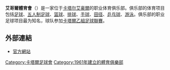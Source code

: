 {{noteTA|G1=足球
|T=zh-hans:豪尔体育俱乐部; zh-hk:艾哥爾體育會;
|1=zh-hans:豪尔体育俱乐部; zh-hk:艾哥爾體育會;
|2=zh-hans:豪尔; zh-hk:艾哥爾;
}}
{{Infobox football club
| clubname   = 艾哥爾
| image      = 
| fullname   = 艾哥爾體育會
| nickname   = "El Forsan"（骑士）
| founded    = 1961年
| ground     = [[艾豪爾|艾豪爾]]，[[豪尔体育场|豪尔体育场]]
| capacity   = 12,000
| chairman   = 谢赫·哈里发·本·艾哈迈德
| manager    = László Bölöni
| league     = [[卡塔爾乙組足球聯賽|卡塔爾乙組足球聯賽]]
| season     = 2021–22
| position   = 卡塔聯，第 12 位（降班）
| pattern_la1=_whiteshoulders|pattern_b1=_lightblue_blue_whitestripes|pattern_ra1=_whiteshoulders
| leftarm1=0047AB|body1=0047AB|rightarm1=0047AB|shorts1=0047AB|socks1=0047AB
| pattern_la2=_blueshoulders|pattern_b2=|pattern_ra2=_blueshoulders
| leftarm2=FFFFFF|body2=FFFFFF|rightarm2=FFFFFF|shorts2=FFFFFF|socks2=FFFFFF
}}

'''艾哥爾體育會'''（{{lang-en|Al-Khor Sports Club}}{{lang-ar|نادي الخور الرياضي}}）是一家位于[[卡塔尔|卡塔尔]][[艾豪爾|艾豪爾]]的职业体育俱乐部。俱乐部的体育项目包括[[足球|足球]]、[[五人制足球|五人制足球]]、[[篮球|篮球]]、[[排球|排球]]、[[手球|手球]]、[[田径|田径]]、[[乒乓球|乒乓球]]、[[游泳|游泳]]。俱乐部的职业足球项目最为知名，球队参加[[卡塔爾乙組足球聯賽|卡塔爾乙組足球聯賽]]。

== 外部連結 ==
*[http://www.alkhor-club.com/ 官方網站]

[[Category:卡塔爾足球會|Category:卡塔爾足球會]]
[[Category:1961年建立的體育俱樂部|Category:1961年建立的體育俱樂部]]